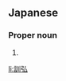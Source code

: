 ==Japanese==
{{ja-kanjitab|訓|弘}}

===Proper noun===
{{ja-pos|proper|のぶひろ}}

# {{given name|male|lang=ja|sort=のぶひろ}}

[[li:訓弘]]